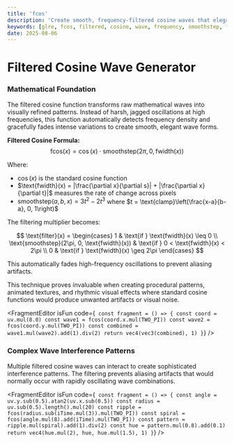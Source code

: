 ```yaml
---
title: 'fcos'
description: 'Create smooth, frequency-filtered cosine waves that elegantly fade high-frequency oscillations for stunning visual effects'
keywords: [glre, fcos, filtered, cosine, wave, frequency, smoothstep, fwidth, math]
date: 2025-08-06
---
```



# Filtered Cosine Wave Generator

### Mathematical Foundation

The filtered cosine function transforms raw mathematical waves into visually refined patterns. Instead of harsh, jagged oscillations at high frequencies, this function automatically detects frequency density and gracefully fades intense variations to create smooth, elegant wave forms.

**Filtered Cosine Formula:**
$$\text{fcos}(x) = \cos(x) \cdot \text{smoothstep}(2\pi, 0, \text{fwidth}(x))$$

Where:

- $\cos(x)$ is the standard cosine function
- $\text{fwidth}(x) = |\frac{\partial x}{\partial s}| + |\frac{\partial x}{\partial t}|$ measures the rate of change across pixels
- $\text{smoothstep}(a, b, x) = 3t^2 - 2t^3$ where $t = \text{clamp}\left(\frac{x-a}{b-a}, 0, 1\right)$

The filtering multiplier becomes:

$$
\text{filter}(x) = \begin{cases}
1 & \text{if } \text{fwidth}(x) \leq 0 \\
\text{smoothstep}(2\pi, 0, \text{fwidth}(x)) & \text{if } 0 < \text{fwidth}(x) < 2\pi \\
0 & \text{if } \text{fwidth}(x) \geq 2\pi
\end{cases}
$$

This automatically fades high-frequency oscillations to prevent aliasing artifacts.

This technique proves invaluable when creating procedural patterns, animated textures, and rhythmic visual effects where standard cosine functions would produce unwanted artifacts or visual noise.

<FragmentEditor
        isFun
        code={`
const fragment = () => {
        const coord = uv.mul(8.0)
        const wave1 = fcos(coord.x.mul(TWO_PI))
        const wave2 = fcos(coord.y.mul(TWO_PI))
        const combined = wave1.mul(wave2).add(1).div(2)
        return vec4(vec3(combined), 1)
}`}
/>

### Complex Wave Interference Patterns

Multiple filtered cosine waves can interact to create sophisticated interference patterns. The filtering prevents aliasing artifacts that would normally occur with rapidly oscillating wave combinations.

<FragmentEditor
        isFun
        code={`
const fragment = () => {
        const angle = uv.y.sub(0.5).atan2(uv.x.sub(0.5))
        const radius = uv.sub(0.5).length().mul(20)
        const ripple = fcos(radius.sub(iTime.mul(3)).mul(TWO_PI))
        const spiral = fcos(angle.mul(8).add(iTime).mul(TWO_PI))
        const pattern = ripple.mul(spiral).add(1).div(2)
        const hue = pattern.mul(0.8).add(0.1)
        return vec4(hue.mul(2), hue, hue.mul(1.5), 1)
}`}
/>
